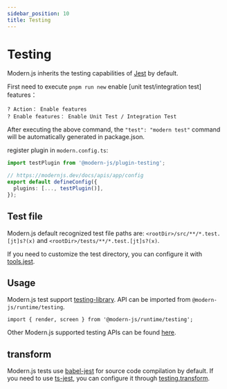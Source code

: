 ```yaml
---
sidebar_position: 10
title: Testing
---
```

# Testing

Modern.js inherits the testing capabilities of [Jest](https://jestjs.io/) by default.

First need to execute `pnpm run new` enable [unit test/integration test] features：

```
? Action： Enable features
? Enable features： Enable Unit Test / Integration Test
```

After executing the above command, the `"test": "modern test"` command will be automatically generated in package.json.

register plugin in `modern.config.ts`:

```ts title="modern.config.ts"
import testPlugin from '@modern-js/plugin-testing';

// https://modernjs.dev/docs/apis/app/config
export default defineConfig({
  plugins: [..., testPlugin()],
});
```

## Test file

Modern.js default recognized test file paths are: `<rootDir>/src/**/*.test.[jt]s?(x)` and `<rootDir>/tests/**/*.test.[jt]s?(x)`.

If you need to customize the test directory, you can configure it with [tools.jest](/configure/app/tools/jest).

## Usage

Modern.js test support [testing-library](https://testing-library.com/docs/). API can be imported from `@modern-js/runtime/testing`.

```
import { render, screen } from '@modern-js/runtime/testing';
```

Other Modern.js supported testing APIs can be found [here](/apis/app/runtime/testing/cleanup).

## transform

Modern.js tests use [babel-jest](https://www.npmjs.com/package/babel-jest) for source code compilation by default. If you need to use [ts-jest](https://github.com/kulshekhar/ts-jest), you can configure it through [testing.transform](/configure/app/testing/transformer).
